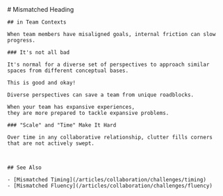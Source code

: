 
<MainHeader/>
<main>
  <article>
    # Mismatched Heading

    ## in Team Contexts

    When team members have misaligned goals, internal friction can slow progress.

    ### It's not all bad

    It's normal for a diverse set of perspectives to approach similar spaces from different conceptual bases.

    This is good and okay!

    Diverse perspectives can save a team from unique roadblocks.

    When your team has expansive experiences,
    they are more prepared to tackle expansive problems.

    ### "Scale" and "Time" Make It Hard

    Over time in any collaborative relationship, clutter fills corners that are not actively swept.



    ## See Also

    - [Mismatched Timing](/articles/collaboration/challenges/timing)
    - [Mismatched Fluency](/articles/collaboration/challenges/fluency)
  </article>
</main>